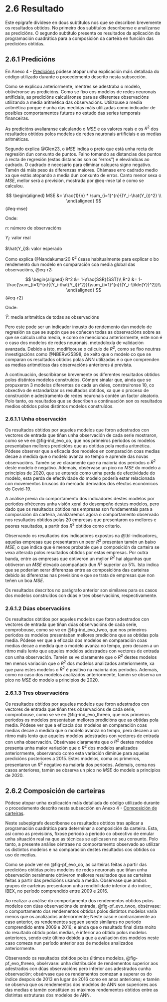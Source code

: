 # 2.6 Resultado {.unnumbered}

Este epígrafe divídese en dous subtítulos nos que se describen brevemente os resultados obtidos. No primeiro dos subtítulos descríbense e analízanse as predicións. O segundo subtítulo presenta os resultados da aplicación da programación cuadrática para a composición da carteira en función das predicións obtidas.

## 2.6.1 Predicións {#sec-predicciones}

En Anexo 4 - [Predicións](Annex4.qmd#sec-A-predicciones) pódese atopar unha explicación máis detallada do código utilizado durante o procedemento descrito nesta subsección.

Como se explicou anteriormente, mentres se adestraba o modelo, obtivéronse as predicións. Como se fixo cos modelos de redes neuronais artificiais, as predicións calculáronse para as diferentes observacións utilizando a media aritmética das observacións. Utilizouse a media aritmética porque é unha das medidas máis utilizadas como indicador de posibles comportamentos futuros no estudo das series temporais financeiras.

As predicións avaliaranse calculando o $MSE$ e os valores reais e os $R^2$ dos resultados obtidos polos modelos de redes neuronais artificiais e as medias aritméticas.

Segundo explica @Glen23, o $MSE$ indíca o preto que está unha recta de regresión dun conxunto de puntos. Faino tomando as distancias dos puntos á recta de regresión (estas distancias son os "erros") e elevándoas ao cadrado. O cadrado é necesario para eliminar calquera signo negativo. Tamén dá máis peso ás diferenzas maiores. Chámase erro cadrado medio xa que estás atopando a media dun conxunto de erros. Canto menor sexa o $MSE$, mellor será a previsión, mostrada por @eq-mse tal e como se calculou.

$$
\begin{aligned}
MSE &= \frac{1}{n} * \sum_{i=1}^{n}{(Y_i-\hat{Y_i})^2} \\
\end{aligned}
$$ {#eq-mse}

Onde:

::: margin
$n$: número de observacións
:::

::: margin
$Y_i$: valor real
:::

::: margin
$\hat{Y_i}$: valor esperado
:::

Como explica @Nandakumar20 $R^2$ úsase habitualmente para explicar o bo rendemento dun modelo en comparación coa media global das observacións, @eq-r2:

$$
\begin{aligned}
R^2 &= 1-\frac{SSR}{SST}\\
R^2 &= 1-\frac{\sum_{i=1}^{n}{(Y_i-\hat{Y_i})^2}}{\sum_{i=1}^{n}{(Y_i-\tilde{Y})^2}}\\
\end{aligned}
$$ {#eq-r2}

Onde:

::: margin
$\tilde{Y}$: media aritmética de todas as observacións
:::

Pero este pode ser un indicador inxusto do rendemento dun modelo de regresión xa que se supón que se coñecen todas as observacións sobre as que se calcula unha media, e como se mencionou anteriormente, este non é o caso dos modelos de redes neuronais. metodoloxía de validación avanzada. Debido a isto, modificouse o cálculo de $R^2$, como se fixo noutras investigacións como @NBERw25398, de xeito que o modelo co que se comparan os resultados obtidos polas ANN utilizadas é o que comprenden as medias aritméticas das observacións anteriores á prevista.

A continuación, describiranse brevemente os diferentes resultados obtidos polos distintos modelos construídos. Cómpre sinalar que, aínda que se propuxeron 3 modelos diferentes de cada un deles, construíronse 10, co obxectivo de estandarizar os resultados obtidos, xa que o proceso de construción e adestramento de redes neuronais contén un factor aleatorio. Polo tanto, os resultados que se describen a continuación son os resultados medios obtidos polos distintos modelos construídos.

### 2.6.1.1 Unha observación

Os resultados obtidos por aqueles modelos que foron adestrados con vectores de entrada que tiñan unha observación de cada serie mostraron, como se ve en @fig-ind_evo_oo, que nos primeiros períodos os modelos presentaban mellores predicións que as obtidas pola media aritmética. Pódese observar que a eficacia dos modelos en comparación coas medias decae a medida que o modelo avanza no tempo e aprende das novas observacións. Tamén se ve claramente que na maioría dos períodos o $R^2$ deste modelo é negativo. Ademais, obsérvase un pico no $MSE$ do modelo a principios de 2020, que se entende como unha perda de efectividade do modelo, esta perda de efectividade do modelo podería estar relacionada con movementos bruscos do mercado derivados dos efectos económicos do Covid-19.

A análise previa do comportamento dos indicadores destes modelos por períodos ofrécenos unha visión xeral do desempeño destes modelos, pero dado que os resultados obtidos nas empresas son fundamentais para a composición da carteira, analizaremos agora o comportamento observado nos resultados obtidos polas 20 empresas que presentaron os mellores e peores resultados, a partir dos $R^2$ obtidos como criterio.

Observando os resultados dos indicadores expostos na @tbl-indicadores, aquelas empresas que presentaron un peor $R^2$ presentan tamén un baixo $MSE$, o que indica que é menos probable que a composición da carteira se vexa alterada polos resultados obtidos por estas empresas. Por outra banda, entre as empresas que obtiveron un mellor $R^2$ hai algunhas que obtiveron un $MSE$ elevado acompañado dun $R^2$ superior ao 5%. Isto indica que se poderían xerar diferenzas entre as composicións das carteiras debido ás diferenzas nas previsións e que se trata de empresas que non teñen un boa $MSE$.

Os resultados descritos no parágrafo anterior son similares para os casos dos modelos construídos con dúas e tres observacións, respectivamente.

### 2.6.1.2 Dúas observacións

Os resultados obtidos por aqueles modelos que foron adestrados con vectores de entrada que tiñan dúas observacións de cada serie, comprobouse, como se ve en @fig-ind_evo_twoo, que nos primeiros períodos os modelos presentaban mellores predicións que as obtidas pola media. Pódese ver que a eficacia dos modelos en comparación coas medias decae a medida que o modelo avanza no tempo, pero decaen a un ritmo máis lento que aqueles modelos adestrados con vectores de entrada con unha observación. Tamén se ve claramente que o $R^2$ destes modelos ten menos variación que o $R^2$ dos modelos analizados anteriormente, xa que para estes modelos o $R^2$ é positivo na maioría dos períodos. Ademais, como no caso dos modelos analizados anteriormente, tamén se observa un pico no $MSE$ do modelo a principios de 2020.

### 2.6.1.3 Tres observacións

Os resultados obtidos por aqueles modelos que foron adestrados con vectores de entrada que tiñan tres observacións de cada serie, comprobouse, como se ve en @fig-ind_evo_threeo, que nos primeiros períodos os modelos presentaban mellores predicións que as obtidas pola media. Pódese ver que a eficacia dos modelos en comparación coas medias decae a medida que o modelo avanza no tempo, pero decaen a un ritmo máis lento que aqueles modelos adestrados con vectores de entrada con unha observación. Obsérvase claramente que o $R^2$ destes modelos presenta unha maior variación que o $R^2$ dos modelos analizados anteriormente, observando como esta variación diminúe para aquelas predicións posteriores a 2015. Estes modelos, coma os primeiros, presentaron un $R^2$ negativo na maioría dos períodos. Ademais, coma nos casos anteriores, tamén se observa un pico no $MSE$ do modelo a principios de 2020.

## 2.6.2 Composición de carteiras {#sec-cc}

Pódese atopar unha explicación máis detallada do código utilizado durante o procedemento descrito nesta subsección en Anexo 4 - [Composición de carteiras](Annex4.qmd#sec-A-cc).

Neste subepígrafe descríbense os resultados obtidos tras aplicar a programación cuadrática para determinar a composición da carteira. Esta, así como as previsións, fíxose período a período co obxectivo de emular unha situación real na que as técnicas se aplicasen no seu conxunto. Polo tanto, a presente análise céntrase no comportamento observado ao utilizar os distintos modelos e na comparación destes resultados cos obtidos co uso de medias.

Como se pode ver en @fig-pf_evo_oo, as carteiras feitas a partir das predicións obtidas polos modelos de redes neuronais que tiñan unha observación xeralmente obtiveron mellores resultados que as carteiras feitas a partir das predicións usando a media. Obsérvase que ambos grupos de carteiras presentaron unha rendibilidade inferior á do índice, IBEX, no período comprendido entre 2009 e 2016.

Ao realizar a análise do comportamento dos rendementos obtidos polos modelos con dúas observacións de entrada, @fig-pf_evo_twoo, obsérvase: o comportamento dos rendementos obtidos polos distintos modelos varía menos que os analizados anteriormente; Neste caso e contrariamente ao caso anterior, os rendementos seguen sendo similares no período comprendido entre 2009 e 2016; e aínda que o resultado final dista moito do resultado obtido polas medias, é inferior ao obtido polos modelos anteriores, sendo este último debido a que a avaliación dos modelos neste caso comeza nun período anterior aos de modelos analizados anteriormente.

Observando os resultados obtidos polos últimos modelos, @fig-pf_evo_threeo, obsérvase: unha distribución de rendementos superior aos adestrados con dúas observacións pero inferior aos adestrados cunha observación; obsérvase que os rendementos comezan a superar os do índice despois de 2013 en lugar de 2016 como en anos anteriores; e tamén se observa que os rendementos dos modelos de ANN son superiores aos das medias e tamén constitúen os máximos rendementos obtidos entre as distintas estruturas dos modelos de ANN.
